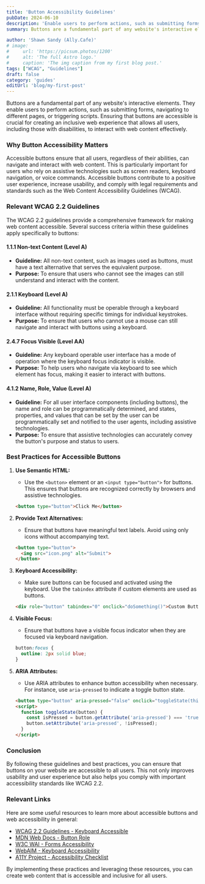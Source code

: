 ```yaml
---
title: 'Button Accessibility Guidelines'
pubDate: 2024-06-10
description: 'Enable users to perform actions, such as submitting forms, navigating to different pages, or triggering scripts.'
summary: Buttons are a fundamental part of any website's interactive elements. They enable users to perform actions, such as submitting forms, navigating to different pages, or triggering scripts. Ensuring that buttons are accessible is crucial for creating an inclusive web experience that allows all users, including those with disabilities, to interact with web content effectively.

author: 'Shawn Sandy (Ally.Cafe)'
# image:
#     url: 'https://picsum.photos/1200'
#     alt: 'The full Astro logo.'
#     caption: 'The img caption from my first blog post.'
tags: ["WCAG", "Guidelines"]
draft: false
category: 'guides'
editUrl: 'blog/my-first-post'
---
```



 

Buttons are a fundamental part of any website's interactive elements. They enable users to perform actions, such as submitting forms, navigating to different pages, or triggering scripts. Ensuring that buttons are accessible is crucial for creating an inclusive web experience that allows all users, including those with disabilities, to interact with web content effectively.

### Why Button Accessibility Matters

Accessible buttons ensure that all users, regardless of their abilities, can navigate and interact with web content. This is particularly important for users who rely on assistive technologies such as screen readers, keyboard navigation, or voice commands. Accessible buttons contribute to a positive user experience, increase usability, and comply with legal requirements and standards such as the Web Content Accessibility Guidelines (WCAG).

### Relevant WCAG 2.2 Guidelines

The WCAG 2.2 guidelines provide a comprehensive framework for making web content accessible. Several success criteria within these guidelines apply specifically to buttons:

#### 1.1.1 Non-text Content (Level A)
- **Guideline:** All non-text content, such as images used as buttons, must have a text alternative that serves the equivalent purpose.
- **Purpose:** To ensure that users who cannot see the images can still understand and interact with the content.

#### 2.1.1 Keyboard (Level A)
- **Guideline:** All functionality must be operable through a keyboard interface without requiring specific timings for individual keystrokes.
- **Purpose:** To ensure that users who cannot use a mouse can still navigate and interact with buttons using a keyboard.

#### 2.4.7 Focus Visible (Level AA)
- **Guideline:** Any keyboard operable user interface has a mode of operation where the keyboard focus indicator is visible.
- **Purpose:** To help users who navigate via keyboard to see which element has focus, making it easier to interact with buttons.

#### 4.1.2 Name, Role, Value (Level A)
- **Guideline:** For all user interface components (including buttons), the name and role can be programmatically determined, and states, properties, and values that can be set by the user can be programmatically set and notified to the user agents, including assistive technologies.
- **Purpose:** To ensure that assistive technologies can accurately convey the button's purpose and status to users.

### Best Practices for Accessible Buttons

1. **Use Semantic HTML:**
   - Use the `<button>` element or an `<input type="button">` for buttons. This ensures that buttons are recognized correctly by browsers and assistive technologies.

   ```html
   <button type="button">Click Me</button>
   ```

2. **Provide Text Alternatives:**
   - Ensure that buttons have meaningful text labels. Avoid using only icons without accompanying text.

   ```html
   <button type="button">
     <img src="icon.png" alt="Submit">
   </button>
   ```

3. **Keyboard Accessibility:**
   - Make sure buttons can be focused and activated using the keyboard. Use the `tabindex` attribute if custom elements are used as buttons.

   ```html
   <div role="button" tabindex="0" onclick="doSomething()">Custom Button</div>
   ```

4. **Visible Focus:**
   - Ensure that buttons have a visible focus indicator when they are focused via keyboard navigation.

   ```css
   button:focus {
     outline: 2px solid blue;
   }
   ```

5. **ARIA Attributes:**
   - Use ARIA attributes to enhance button accessibility when necessary. For instance, use `aria-pressed` to indicate a toggle button state.

   ```html
   <button type="button" aria-pressed="false" onclick="toggleState(this)">Toggle</button>
   <script>
     function toggleState(button) {
       const isPressed = button.getAttribute('aria-pressed') === 'true';
       button.setAttribute('aria-pressed', !isPressed);
     }
   </script>
   ```

### Conclusion

By following these guidelines and best practices, you can ensure that buttons on your website are accessible to all users. This not only improves usability and user experience but also helps you comply with important accessibility standards like WCAG 2.2.

### Relevant Links

Here are some useful resources to learn more about accessible buttons and web accessibility in general:

- <a href="https://www.w3.org/WAI/WCAG22/quickref/#keyboard" target="_blank">WCAG 2.2 Guidelines - Keyboard Accessible</a>
- <a href="https://developer.mozilla.org/en-US/docs/Web/Accessibility/ARIA/Roles/button_role" target="_blank">MDN Web Docs - Button Role</a>
- <a href="https://www.w3.org/WAI/tutorials/forms/" target="_blank">W3C WAI - Forms Accessibility</a>
- <a href="https://webaim.org/techniques/keyboard/" target="_blank">WebAIM - Keyboard Accessibility</a>
- <a href="https://a11yproject.com/checklist/" target="_blank">A11Y Project - Accessibility Checklist</a>

By implementing these practices and leveraging these resources, you can create web content that is accessible and inclusive for all users.
